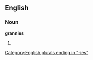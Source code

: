 ==English==

===Noun===
'''grannies'''

# {{plural of|[[granny]]}}

[[Category:English plurals ending in "-ies"]]